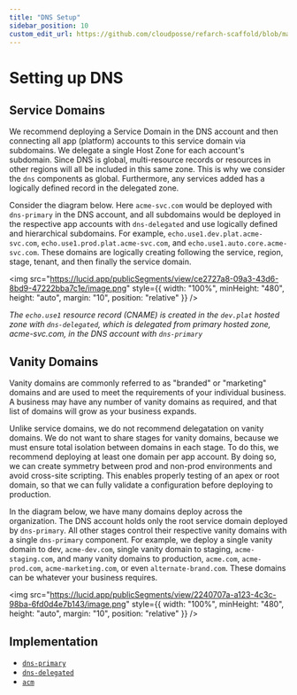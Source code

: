 ```yaml
---
title: "DNS Setup"
sidebar_position: 10
custom_edit_url: https://github.com/cloudposse/refarch-scaffold/blob/main/docs/docs/fundamentals/network-and-dns.md
---
```


# Setting up DNS

## Service Domains

We recommend deploying a Service Domain in the DNS account and then connecting all app (platform) accounts to this
service domain via subdomains. We delegate a single Host Zone for each account's subdomain. Since DNS is global,
multi-resource records or resources in other regions will all be included in this same zone. This is why we consider the
`dns` components as global. Furthermore, any services added has a logically defined record in the delegated zone.

Consider the diagram below. Here `acme-svc.com` would be deployed with `dns-primary` in the DNS account, and all
subdomains would be deployed in the respective app accounts with `dns-delegated` and use logically defined and
hierarchical subdomains. For example, `echo.use1.dev.plat.acme-svc.com`, `echo.use1.prod.plat.acme-svc.com`, and
`echo.use1.auto.core.acme-svc.com`. These domains are logically creating following the service, region, stage, tenant,
and then finally the service domain.

<img
  src="https://lucid.app/publicSegments/view/ce2727a8-09a3-43d6-8bd9-47222bba7c1e/image.png"
  style={{ width: "100%", minHeight: "480", height: "auto", margin: "10", position: "relative" }}
/>
<br />

_The `echo.use1` resource record (CNAME) is created in the `dev.plat` hosted zone with `dns-delegated`, which is
delegated from primary hosted zone, acme-svc.com, in the DNS account with `dns-primary`_

## Vanity Domains

Vanity domains are commonly referred to as "branded" or "marketing" domains and are used to meet the requirements of
your individual business. A business may have any number of vanity domains as required, and that list of domains will
grow as your business expands.

Unlike service domains, we do not recommend delegatation on vanity domains. We do not want to share stages for vanity
domains, because we must ensure total isolation between domains in each stage. To do this, we recommend deploying at
least one domain per app account. By doing so, we can create symmetry between prod and non-prod environments and avoid
cross-site scripting. This enables properly testing of an apex or root domain, so that we can fully validate a
configuration before deploying to production.

In the diagram below, we have many domains deploy across the organization. The DNS account holds only the root service
domain deployed by `dns-primary`. All other stages control their respective vanity domains with a single `dns-primary`
component. For example, we deploy a single vanity domain to dev, `acme-dev.com`, single vanity domain to staging,
`acme-staging.com`, and many vanity domains to production, `acme.com`, `acme-prod.com`, `acme-marketing.com`, or even
`alternate-brand.com`. These domains can be whatever your business requires.

<img
  src="https://lucid.app/publicSegments/view/2240707a-a123-4c3c-98ba-6fd0d4e7b143/image.png"
  style={{ width: "100%", minHeight: "480", height: "auto", margin: "10", position: "relative" }}
/>
<br />

## Implementation

- [`dns-primary`](/components/library/aws/dns-primary/)
- [`dns-delegated`](/components/library/aws/dns-delegated/)
- [`acm`](/components/library/aws/acm/)
